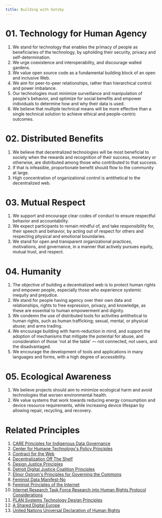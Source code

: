 ```yaml
---
title: Building with Gatsby
---
```



# 01. Technology for Human Agency

1. We stand for technology that enables the primacy of people as beneficiaries of the technology, by upholding their security, privacy and self-determination.
2. We urge coexistence and interoperability, and discourage walled gardens.
3. We value open source code as a fundamental building block of an open and inclusive Web.
4. We aim for peer-to-peer relationships, rather than hierarchical control and power imbalance.
5. Our technologies must minimize surveillance and manipulation of people's behavior, and optimize for social benefits and empower individuals to determine how and why their data is used.
6. We believe that multiple technical means will be more effective than a single technical solution to achieve ethical and people-centric outcomes.

# 02. Distributed Benefits

1. We believe that decentralized technologies will be most beneficial to society when the rewards and recognition of their success, monetary or otherwise, are distributed among those who contributed to that success.
2. If that is infeasible, proportionate benefit should flow to the community at large.
3. High concentration of organizational control is antithetical to the decentralized web.

# 03. Mutual Respect

1. We support and encourage clear codes of conduct to ensure respectful behavior and accountability.
2. We expect participants to remain mindful of, and take responsibility for, their speech and behavior, by acting out of respect for others and respecting physical and emotional boundaries.
3. We stand for open and transparent organizational practices, motivations, and governance, in a manner that actively pursues equity, mutual trust, and respect.

# 04. Humanity

1. The objective of building a decentralized web is to protect human rights and empower people, especially those who experience systemic inequity and prejudice.
2. We stand for people having agency over their own data and relationships, rights to free expression, privacy, and knowledge, as these are essential to human empowerment and dignity.
3. We condemn the use of distributed tools for activities antithetical to human rights, such as human trafficking; sexual, mental, or physical abuse; and arms trading.
4. We encourage building with harm-reduction in mind, and support the adoption of mechanisms that mitigate the potential for abuse, and consideration of those 'not at the table' — not connected, not users, and the disadvantaged.
5. We encourage the development of tools and applications in many languages and forms, with a high degree of accessibility.

# 05. Ecological Awareness

1. We believe projects should aim to minimize ecological harm and avoid technologies that worsen environmental health.
2. We value systems that work towards reducing energy consumption and device resource requirements, while increasing device lifespan by allowing repair, recycling, and recovery.

# Related Principles

1. [CARE Principles for Indigenous Data Governance](https://www.gida-global.org/care)
1. [Center for Humane Technology's Policy Principles](https://www.humanetech.com/policy-principles)
1. [Contract for the Web](https://contractfortheweb.org/)
1. [Decentralization Off The Shelf](https://decentpatterns.xyz/report/)
1. [Design Justice Principles](https://designjustice.org/read-the-principles)
1. [Detroit Digital Justice Coalition Principles](http://detroitdjc.org/principles/)
1. [Elinor Ostrom's Principles for Governing the Commons](https://archive.org/details/governingthecommons)
1. [Feminist Data Manifest-No](https://www.manifestno.com/)
1. [Feminist Principles of the Internet](https://feministinternet.org/en/principles)
1. [Internet Research Task Force Research into Human Rights Protocol Considerations](https://www.rfc-editor.org/rfc/rfc8280.html)
1. [PLAN Systems Technology Design Principles](https://www.plan-systems.org/plan-technology-components/#design-principles)
1. [A Shared Digital Europe](https://shared-digital.eu/)
1. [United Nations Universal Declaration of Human Rights](https://www.un.org/en/universal-declaration-human-rights/index.html)


<Principles />
<Footer />
